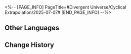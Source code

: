 <%-- [PAGE_INFO]
PageTitle=#Divergent Universe/Cyclical Extrapolation/2025-07-07#
[END_PAGE_INFO] --%>
{{Event
|name              = Cyclical Extrapolation: Anthem of the Worldbearer
|image             = Event Cyclical Extrapolation Anthem of the Worldbearer.png
|type              = Cyclical Extrapolation
|time_known        = yes
|time_start        = 2025-07-07 04:00:00
|time_end          = 2025-07-14 03:59:59
}}

{{Cyclical Extrapolation
|boons      = Worldbearing Sword
|curios     = Footstep of Gods
|equations  = Home of Odes;; Memorial Chrysalis;; Memory Seed Cultivator;; Boulder Court
|trailblaze = 
|rewards    = Relic Remains*30; Lost Crystal*3
|boss_1_1   = Voidranger: Trampler; Decaying Shadow; Dreamjolt Troupe's Sweet Gorilla; "Tomorrow in Harmonious Chords"; "Present Inebriated in Revelry"
|boss_1_2   = Automaton Grizzly (Bug); Frigid Prowler (Bug); Disciples of Sanctus Medicus: Shape Shifter (Bug); Aurumaton Gatekeeper (Bug); Senior Staff: Team Leader (Bug); Dreamjolt Troupe's Beyond Overcooked (Bug); Dreamjolt Troupe's Sweet Gorilla (Bug); "Past Confined and Caged" (Bug); Memory Zone Meme "Shell of Faded Rage" (Bug); Howling Casket (Bug); Furiae Praetor (Bug)
|boss_2_1   = Voidranger: Trampler (Bug); Decaying Shadow (Bug); Dreamjolt Troupe's Sweet Gorilla (Bug); "Tomorrow in Harmonious Chords" (Bug); "Present Inebriated in Revelry" (Bug)
|boss_2_2   = Svarog (Complete); Abundant Ebon Deer (Complete); Swarm: True Sting (Complete); Argenti (Complete)
|boss_3     = Borisin Warhead: Hoolay (Complete)
|rules      = You will not obtain Equations after achieving victory in "Boss" Domains; Obtain this week's Preset Constructs upon entering the First Plane
|root       = Divergent Universe: Protean Hero
}}

==Other Languages==
{{Other Languages
|en   = Cyclical Extrapolation: Anthem of the Worldbearer
|zhs  = 周期演算：负世颂歌
|zht  = 週期演算：負世頌歌
|ja   = 周期演算：世負いの賛歌
|ko   = 주기 연산: 부세의 송가
|es   = Cálculo periódico: Oda la desesperación
|fr   = Calcul cyclique&nbsp;: Hymne du Porte-Monde
|ru   = Цикличное вычисление: Ода опоре мира
|th   = การคำนวณแบบรอบ: บทเพลงแบกโลกา
|vi   = Ngoại Suy Chu Kỳ: Ca Tụng Phụ Thế
|de   = Zyklische Berechnung: Ode des Weltenträgers
|id   = Kalkulasi Siklus: Ode Penopang Dunia
|pt   = Extrapolação Cíclica: Hino do Sustenta-Mundo
}}

==Change History==
{{Change History|3.4}}